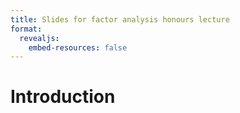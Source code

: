 ```yaml
---
title: Slides for factor analysis honours lecture
format:
  revealjs:
    embed-resources: false
---
```


# Introduction

